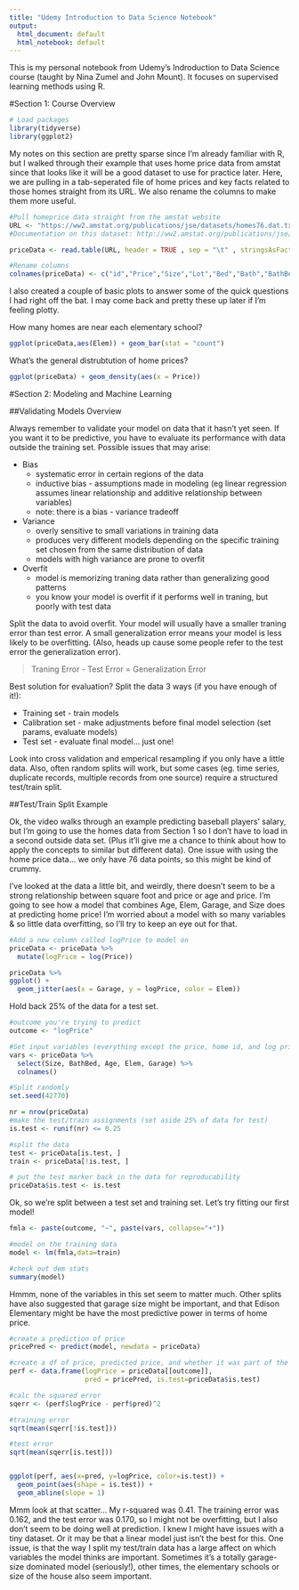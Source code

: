 ```yaml
---
title: "Udemy Introduction to Data Science Notebook"
output:
  html_document: default
  html_notebook: default
---
```


This is my personal notebook from Udemy's Indroduction to Data Science course (taught by Nina Zumel and John Mount). It focuses on supervised learning methods using R.

#Section 1: Course Overview 

```r
# Load packages
library(tidyverse)
library(ggplot2)
```

My notes on this section are pretty sparse since I'm already familiar with R, but I walked through their example that uses home price data from amstat since that looks like it will be a good dataset to use for practice later. Here, we are pulling in a tab-seperated file of home prices and key facts related to those homes straight from its URL. We also rename the columns to make them more useful.   

```r
#Pull homeprice data straight from the amstat website
URL <- "https://ww2.amstat.org/publications/jse/datasets/homes76.dat.txt"
#Documentation on this dataset: http://ww2.amstat.org/publications/jse/v16n2/datasets.pardoe.html

priceData <- read.table(URL, header = TRUE , sep = "\t" , stringsAsFactors = TRUE)

#Rename columns
colnames(priceData) <- c("id","Price","Size","Lot","Bed","Bath","BathBed","Year","Age","Agesq","Garage","Status","Active","Elem","Edison Elem","Harris Elem","Adams Elem","Crest Elem","Parker Elem")
```

I also created a couple of basic plots to answer some of the quick questions I had right off the bat. I may come back and pretty these up later if I'm feeling plotty. 

How many homes are near each elementary school? 

```r
ggplot(priceData,aes(Elem)) + geom_bar(stat = "count")
```

What's the general distrubtution of home prices? 

```r
ggplot(priceData) + geom_density(aes(x = Price))
```


#Section 2: Modeling and Machine Learning 

##Validating Models Overview

Always remember to validate your model on data that it hasn't yet seen. If you want it to be predictive, you have to evaluate its performance with data outside the training set. Possible issues that may arise: 

* Bias
    + systematic error in certain regions of the data 
    + inductive bias - assumptions made in modeling (eg linear regression assumes linear relationship and additive relationship between variables)
    + note: there is a bias - variance tradeoff
* Variance 
    + overly sensitive to small variations in training data
    + produces very different models depending on the specific training set chosen from the same distribution of data
    + models with high variance are prone to overfit
* Overfit 
    + model is memorizing traning data rather than generalizing good patterns 
    + you know your model is overfit if it performs well in traning, but poorly with test data 
  
Split the data to avoid overfit. Your model will usually have a smaller traning error than test error. A small generalization error means your model is less likely to be overfitting. (Also, heads up cause some people refer to the test error the generalization error).

> Traning Error - Test Error = Generalization Error

Best solution for evaluation? Split the data 3 ways (if you have enough of it!):

* Training set - train models
* Calibration set - make adjustments before final model selection (set params, evaluate models) 
* Test set - evaluate final model... just one!

Look into cross validation and emperical resampling if you only have a little data. Also, often random splits will work, but some cases (eg. time series, duplicate records, multiple records from one source) require a structured test/train split. 

##Test/Train Split Example

Ok, the video walks through an example predicting baseball players' salary, but I'm going to use the homes data from Section 1 so I don't have to load in a second outside data set. (Plus it'll give me a chance to think about how to apply the concepts to similar but different data). One issue with using the home price data... we only have 76 data points, so this might be kind of crummy.

I've looked at the data a little bit, and weirdly, there doesn't seem to be a strong relationship between square foot and price or age and price. I'm going to see how a model that combines Age, Elem, Garage, and Size does at predicting home price! I'm worried about a model with so many variables & so little data overfitting, so I'll try to keep an eye out for that.    

```r
#Add a new column called logPrice to model on
priceData <- priceData %>%
  mutate(logPrice = log(Price))

priceData %>%
ggplot() + 
  geom_jitter(aes(x = Garage, y = logPrice, color = Elem))
```

Hold back 25% of the data for a test set.  

```r
#outcome you're trying to predict
outcome <- "logPrice"

#Set input variables (everything except the price, home id, and log price)
vars <- priceData %>%
  select(Size, BathBed, Age, Elem, Garage) %>%
  colnames()

#Split randomly
set.seed(42770)

nr = nrow(priceData)
#make the test/train assignments (set aside 25% of data for test)
is.test <- runif(nr) <= 0.25

#split the data
test <- priceData[is.test, ]
train <- priceData[!is.test, ]

# put the test marker back in the data for reproducability
priceData$is.test <- is.test

```


Ok, so we're split between a test set and training set. Let's try fitting our first model! 

```r
fmla <- paste(outcome, "~", paste(vars, collapse="+"))

#model on the training data
model <- lm(fmla,data=train)

#check out dem stats
summary(model)
```

Hmmm, none of the variables in this set seem to matter much. Other splits have also suggested that garage size might be important, and that Edison Elementary might be have the most predictive power in terms of home price. 

```r
#create a prediction of price
pricePred <- predict(model, newdata = priceData)

#create a df of price, predicted price, and whether it was part of the training data 
perf <- data.frame(logPrice = priceData[[outcome]],
                   pred = pricePred, is.test=priceData$is.test)

#calc the squared error 
sqerr <- (perf$logPrice - perf$pred)^2

#training error
sqrt(mean(sqerr[!is.test]))

#test error 
sqrt(mean(sqerr[is.test]))


ggplot(perf, aes(x=pred, y=logPrice, color=is.test)) + 
  geom_point(aes(shape = is.test)) +
  geom_abline(slope = 1)

```

Mmm look at that scatter... My r-squared was 0.41. The training error was 0.162, and the test error was 0.170, so I might not be overfitting, but I also don't seem to be doing well at prediction. I knew I might have issues with a tiny dataset. Or it may be that a linear model just isn't the best for this. One issue, is that the way I split my test/train data has a large affect on which variables the model thinks are important. Sometimes it's a totally garage-size dominated model (seriously!), other times, the elementary schools or size of the house also seem important. 




